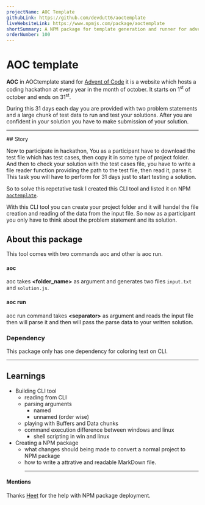 ```yaml
---
projectName: AOC Template
githubLink: https://github.com/devdutt6/aoctemplate
liveWebsiteLink: https://www.npmjs.com/package/aoctemplate
shortSummary: A NPM package for template generation and runner for advent of code hackathon. So that you can focus on writting solution.
orderNumber: 100
---
```



# <HoverUnder color="border-yellow-400">AOC template</HoverUnder>

**AOC** in AOCtemplate stand for [Advent of Code](https://adventofcode.com/) it is a website which hosts a coding hackathon at every year in the month of october. It starts on 1<sup>st</sup> of october and ends on 31<sup>st</sup>.

During this 31 days each day you are provided with two problem statements and a large chunk of test data to run and test your solutions. After you are confident in your solution you have to make submission of your solution.

<hr />
## <HoverUnder color='border-yellow-400'>Story</HoverUnder>

Now to participate in hackathon, You as a participant have to download the test file which has test cases, then copy it in some type of project folder. And then to check your solution with the test cases file, you have to write a file reader function providing the path to the test file, then read it, parse it. This task you will have to perform for 31 days just to start testing a solution.

So to solve this repetative task I created this CLI tool and listed it on NPM [`aoctemplate`](https://www.npmjs.com/package/aoctemplate).

With this CLI tool you can create your project folder and it will handel the file creation and reading of the data from the input file. So now as a participant you only have to think about the problem statement and its solution.

## <HoverUnder color="border-yellow-400">About this package</HoverUnder>

This tool comes with two commands <TagLook>aoc</TagLook> and other is <TagLook>aoc run</TagLook>.

#### aoc

<TagLook>aoc</TagLook> takes **\<folder_name\>** as argument and generates two files `input.txt` and `solution.js`.

#### aoc run

<TagLook>aoc run</TagLook> command takes **\<separator\>** as argument and reads the input file then will parse it and then will pass the parse data to your written solution.

### <HoverUnder color="border-yellow-400">Dependency</HoverUnder>

This package only has one dependency for coloring text on CLI.

<hr />

## <HoverUnder color="border-yellow-400">Learnings</HoverUnder>

- Building CLI tool
  - reading from CLI
  - parsing arguments
    - named
    - unnamed (order wise)
  - playing with Buffers and Data chunks
  - command execution difference between windows and linux
    - shell scripting in win and linux
- Creating a NPM package
  - what changes should being made to convert a normal project to NPM package
  - how to write a attrative and readable MarkDown file.
    <hr />

#### Mentions

Thanks [Heet](https://github.com/vakhariaheet) for the help with NPM package deployment.
